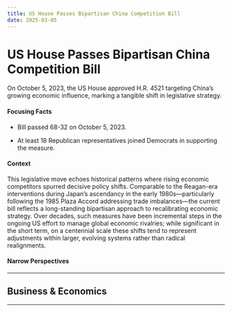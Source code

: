 ```yaml
---
title: US House Passes Bipartisan China Competition Bill
date: 2025-03-05
---
```


# US House Passes Bipartisan China Competition Bill

On October 5, 2023, the US House approved H.R. 4521 targeting China’s growing economic influence, marking a tangible shift in legislative strategy.

#### Focusing Facts

- Bill passed 68-32 on October 5, 2023.

- At least 18 Republican representatives joined Democrats in supporting the measure.

#### Context

This legislative move echoes historical patterns where rising economic competitors spurred decisive policy shifts. Comparable to the Reagan-era interventions during Japan’s ascendancy in the early 1980s—particularly following the 1985 Plaza Accord addressing trade imbalances—the current bill reflects a long-standing bipartisan approach to recalibrating economic strategy. Over decades, such measures have been incremental steps in the ongoing US effort to manage global economic rivalries; while significant in the short term, on a centennial scale these shifts tend to represent adjustments within larger, evolving systems rather than radical realignments.

#### Narrow Perspectives

---

## Business & Economics

---
